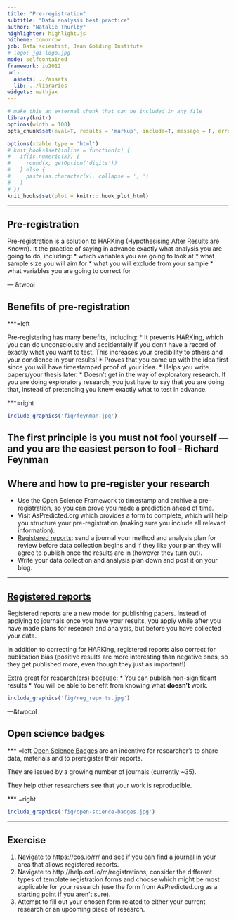 ```yaml
---
title: "Pre-registration"
subtitle: "Data analysis best practice"
author: "Natalie Thurlby"
highlighter: highlight.js
hitheme: tomorrow
job: Data scientist, Jean Golding Institute
# logo: jgi-logo.jpg
mode: selfcontained
framework: io2012
url:
  assets: ../assets
  lib: ../libraries
widgets: mathjax
---
```

```r
# make this an external chunk that can be included in any file
library(knitr)
options(width = 100)
opts_chunk$set(eval=T, results = 'markup', include=T, message = F, error = F, warning = F, comment = NA, fig.align = 'center', dpi = 100, tidy = F, cache.path = '.cache/', fig.path = 'fig/')

options(xtable.type = 'html')
# knit_hooks$set(inline = function(x) {
#   if(is.numeric(x)) {
#     round(x, getOption('digits'))
#   } else {
#     paste(as.character(x), collapse = ', ')
#   }
# })
knit_hooks$set(plot = knitr:::hook_plot_html)
```

---

## Pre-registration

Pre-registration is a solution to HARKing (Hypothesising After Results are Known). It the practice of saying in advance exactly what analysis you are going to do, including:
* which variables you are going to look at
* what sample size you will aim for
* what you will exclude from your sample
* what variables you are going to correct for

--- &twcol

## Benefits of pre-registration

***=left

Pre-registering has many benefits, including:
* It prevents HARKing, which you can do unconsciously and accidentally if you don't have a record of exactly what you want to test. This increases your credibility to others and your condience in your results!
* Proves that you came up with the idea first since you will have timestamped proof of your idea.
* Helps you write papers/your thesis later.
* Doesn't get in the way of exploratory research. If you are doing exploratory research, you just have to say that you are doing that, instead of pretending you knew exactly what to test in advance.

***=right
```r
include_graphics('fig/feynman.jpg')
```
The first principle is you must not fool yourself — and you are the easiest person to fool - Richard Feynman
---

## Where and how to pre-register your research

* Use the Open Science Framework to timestamp and archive a pre-registration, so you can prove you made a prediction ahead of time.
* Visit AsPredicted.org which provides a form to complete, which will help you structure your pre-registration (making sure you include all relevant information).
* [Registered reports](https://cos.io/rr/): send a journal your method and analysis plan for review before data collection begins and if they like your plan they will agree to publish once the results are in (however they turn out).
* Write your data collection and analysis plan down and post it on your blog.

---

## [Registered reports](https://cos.io/rr/)

Registered reports are a new model for publishing papers. Instead of applying to journals once you have your results, you apply while after you have made plans for research and analysis, but before you have collected your data.

In addition to correcting for HARKing, registered reports also correct for publication bias (positive results are more interesting than negative ones, so they get published more, even though they just as important!)

Extra great for research(ers) because:
* You can publish non-significant results 
* You will be able to benefit from knowing what __doesn't__ work.

```r
include_graphics('fig/reg_reports.jpg')
```

---&twocol

## Open science badges

*** =left
[Open Science Badges](https://cos.io/our-services/open-science-badges/) are an incentive for researcher's to share data, materials and to preregister their reports. 

They are issued by a growing number of journals (currently ~35).

They help other researchers see that your work is reproducible.

*** =right
```r
include_graphics('fig/open-science-badges.jpg')
```

---

## Exercise

1. Navigate to https://cos.io/rr/ and see if you can find a journal in your area that allows registered reports. 
2. Navigate to http://help.osf.io/m/registrations, consider the different types of template registration forms and choose which might be most applicable for your research (use the form from AsPredicted.org as a starting point if you aren't sure).
3. Attempt to fill out your chosen form related to either your current research or an upcoming piece of research.